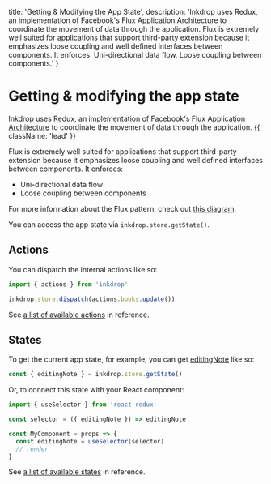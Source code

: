  title: 'Getting & Modifying the App State',
  description:
    'Inkdrop uses Redux, an implementation of Facebook\'s Flux Application Architecture to coordinate the movement of data through the application. Flux is extremely well suited for applications that support third-party extension because it emphasizes loose coupling and well defined interfaces between components. It enforces: Uni-directional data flow, Loose coupling between components.'
}

# Getting & modifying the app state

Inkdrop uses [Redux](https://redux.js.org/), an implementation of Facebook's [Flux Application Architecture](https://facebook.github.io/flux/) to coordinate the movement of data through the application. {{ className: 'lead' }}

Flux is extremely well suited for applications that support third-party extension because it emphasizes loose coupling and well defined interfaces between components.
It enforces:

- Uni-directional data flow
- Loose coupling between components

For more information about the Flux pattern, check out [this diagram](https://facebook.github.io/flux/docs/overview.html#structure-and-data-flow).

You can access the app state via `inkdrop.store.getState()`.

## Actions

You can dispatch the internal actions like so:

```js
import { actions } from 'inkdrop'

inkdrop.store.dispatch(actions.books.update())
```

See [a list of available actions](/actions) in reference.

## States

To get the current app state, for example, you can get [editingNote](/states/editing-note) like so:

```js
const { editingNote } = inkdrop.store.getState()
```

Or, to connect this state with your React component:

```js
import { useSelector } from 'react-redux'

const selector = ({ editingNote }) => editingNote

const MyComponent = props => {
  const editingNote = useSelector(selector)
  // render
}
```

See [a list of available states](/states) in reference.
